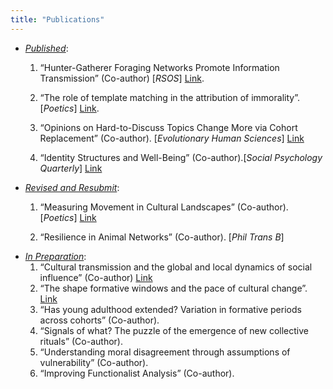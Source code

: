 ```yaml
---
title: "Publications"
---
```


-   [*Published*]{.underline}:
    1)  "Hunter-Gatherer Foraging Networks Promote Information Transmission" (Co-author) \[*RSOS*\] [Link](https://royalsocietypublishing.org/doi/full/10.1098/rsos.211324).

    2)  "The role of template matching in the attribution of immorality". \[*Poetics*\] [Link](https://doi.org/10.1016/j.poetic.2021.101643).

    3)  "Opinions on Hard-to-Discuss Topics Change More via Cohort Replacement" (Co-author). \[*Evolutionary Human Sciences*\] [Link](https://www.cambridge.org/core/journals/evolutionary-human-sciences/article/opinions-on-hardtodiscuss-topics-change-more-via-cohort-replacement/D11EC23A36D627465FDC9AA52AD049E1)

    4)  "Identity Structures and Well-Being" (Co-author).\[*Social Psychology Quarterly*\] [Link](https://osf.io/preprints/socarxiv/fahe3/)
-   [*Revised and Resubmit*]{.underline}:
    1)  "Measuring Movement in Cultural Landscapes" (Co-author). \[*Poetics*\] [Link](https://osf.io/preprints/socarxiv/wdh3f)

    2)  “Resilience in Animal Networks” (Co-author). \[*Phil Trans B*\]
-   [*In Preparation*]{.underline}:
    1)  "Cultural transmission and the global and local dynamics of social influence" (Co-author) [Link](https://osf.io/preprints/socarxiv/2vyhp/)
    2)  “The shape formative windows and the pace of cultural change”. [Link](https://osf.io/preprints/socarxiv/y8b2e)
    3)  "Has young adulthood extended? Variation in formative periods across cohorts" (Co-author).
    4)  "Signals of what? The puzzle of the emergence of new collective rituals" (Co-author).
    5)  “Understanding moral disagreement through assumptions of vulnerability” (Co-author).
    6)  "Improving Functionalist Analysis" (Co-author).
